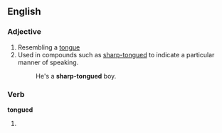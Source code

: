 ==English==

===Adjective===
{{en-adj|-}}

# Resembling a [[tongue]]
# Used in compounds such as [[sharp-tongued]] to indicate a particular manner of speaking.
#: He's a '''sharp-tongued''' boy.

===Verb===
'''tongued'''

# {{past of|tongue}}